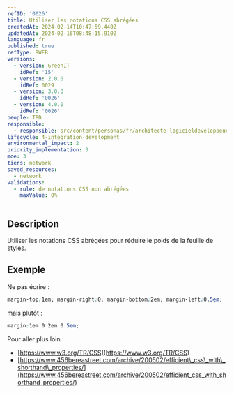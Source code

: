 ```yaml
---
refID: '0026'
title: Utiliser les notations CSS abrégées
createdAt: 2024-02-14T10:47:59.440Z
updatedAt: 2024-02-16T08:48:15.910Z
language: fr
published: true
refType: RWEB
versions:
  - version: GreenIT
    idRef: '15'
  - version: 2.0.0
    idRef: 0029
  - version: 3.0.0
    idRef: '0026'
  - version: 4.0.0
    idRef: '0026'
people: TBD
responsible:
  - responsible: src/content/personas/fr/architecte-logicieldeveloppeur.mdx
lifecycle: 4-integration-development
environmental_impact: 2
priority_implementation: 3
moe: 3
tiers: network
saved_resources:
  - network
validations:
  - rule: de notations CSS non abrégées
    maxValue: 0%
---
```


## Description

Utiliser les notations CSS abrégées pour réduire le poids de la feuille de styles.

## Exemple

Ne pas écrire :

```css
margin-top:1em; margin-right:0; margin-bottom:2em; margin-left:0.5em;
```

mais plutôt :

```css
margin:1em 0 2em 0.5em;
```

Pour aller plus loin :

* [https://www.w3.org/TR/CSS](https://www.w3.org/TR/CSS)
* [https://www.456bereastreet.com/archive/200502/efficient\_css\_with\_shorthand\_properties/](https://www.456bereastreet.com/archive/200502/efficient_css_with_shorthand_properties/)

